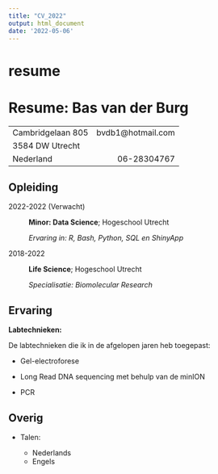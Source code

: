 ```yaml
---
title: "CV_2022"
output: html_document
date: '2022-05-06'
---
```

# resume
Resume: Bas van der Burg
============

-------------------     ----------------------------
Cambridgelaan 805                   bvdb1@hotmail.com
3584 DW Utrecht                     
Nederland                            06-28304767
-------------------     ----------------------------

Opleiding
---------

2022-2022 (Verwacht)
:   **Minor: Data Science**; Hogeschool Utrecht

    *Ervaring in: R, Bash, Python, SQL en ShinyApp*

2018-2022
:   **Life Science**; Hogeschool Utrecht

    *Specialisatie: Biomolecular Research*

Ervaring
----------

**Labtechnieken:**

De labtechnieken die ik in de afgelopen jaren heb toegepast:

* Gel-electroforese

* Long Read DNA sequencing met behulp van de minION

* PCR


Overig
----------------------------------------

* Talen:

     * Nederlands
     * Engels
